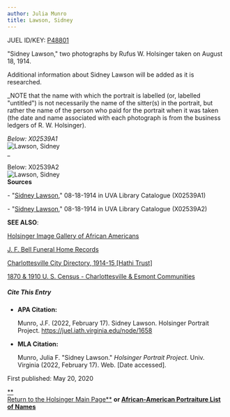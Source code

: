 ```yaml
---
author: Julia Munro
title: Lawson, Sidney
---
```

JUEL ID/KEY: [P48801](http://juel.iath.virginia.edu/public_person?person=48801 "P48801")

"Sidney Lawson," two photographs by Rufus W. Holsinger taken on August 18, 1914.

Additional information about Sidney Lawson will be added as it is researched.

_NOTE that the name with which the portrait is labelled (or, labelled "untitled") is not necessarily the name of the sitter(s) in the portrait, but rather the name of the person who paid for the portrait when it was taken (the date and name associated with each photograph is from the business ledgers of R. W. Holsinger).  
  
_Below: X02539A1_  
![Lawson, Sidney](https://iiif.lib.virginia.edu/iiif/uva-lib:1042422/full/778,561/0/default.jpg "Lawson, Sidney")  
_

Below: X02539A2  
![Lawson, Sidney](https://iiif.lib.virginia.edu/iiif/uva-lib:1042423/full/778,561/0/default.jpg "Lawson, Sidney")  
**Sources**

\- "[Sidney Lawson](https://search.lib.virginia.edu/catalog/uva-lib:1042422#?c=0&m=0&s=0&cv=0&xywh=-1%2C-82%2C4001%2C2966 "Lawson, Sidney")," 08-18-1914 in UVA Library Catalogue (X02539A1)

  
\- "[Sidney Lawson](https://search.lib.virginia.edu/catalog/uva-lib:1042423#?c=0&m=0&s=0&cv=0&xywh=0%2C-69%2C3982%2C2952 "Lawson, Sidney")," 08-18-1914 in UVA Library Catalogue (X02539A2)

**SEE ALSO**:

[Holsinger Image Gallery of African Americans](http://rwholsingerphotos.org/images.php "Holsinger Image Gallery of African Americans")

[J. F. Bell Funeral Home Records](http://www2.vcdh.virginia.edu/afam/raceandplace/perl_scripts/funeral_search.html "J. F. Bell Funeral Home Database")

[Charlottesville City Directory, 1914-15 \[Hathi Trust\]](https://catalog.hathitrust.org/Record/101954103 "Charlottesville City Directory, 1914-15") 

[1870 & 1910 U. S. Census - Charlottesville & Esmont Communities](http://www2.vcdh.virginia.edu/afam/raceandplace/census/search_both.html "1870 & 1910 U. S. Census: Charlottesville and Esmont Communities")

##### **Cite This Entry**

*   **APA Citation:**
    
    Munro, J.F. (2022, February 17). Sidney Lawson. Holsinger Portrait Project. https://juel.iath.virginia.edu/node/1658
    
*   **MLA Citation:**
    
    Munro, Julia F. "Sidney Lawson." _Holsinger Portrait Project_. Univ. Virginia (2022, February 17). Web. \[Date accessed\].
    

  
First published: May 20, 2020     

[**  
Return to the Holsinger Main Page**](http://juel.iath.virginia.edu/node/980) **or [African-American Portraiture List of Names](http://juel.iath.virginia.edu/node/996)**